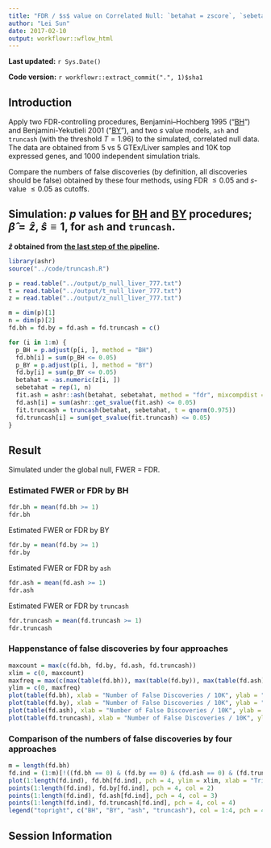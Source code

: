 ```yaml
---
title: "FDR / $s$ value on Correlated Null: `betahat = zscore`, `sebetahat = 1`"
author: "Lei Sun"
date: 2017-02-10
output: workflowr::wflow_html
---
```



**Last updated:** `r Sys.Date()`

**Code version:** `r workflowr::extract_commit(".", 1)$sha1`

## Introduction

Apply two FDR-controlling procedures, Benjamini–Hochberg 1995 ("[BH]") and Benjamini-Yekutieli 2001 ("[BY]"), and two $s$ value models, `ash` and `truncash` (with the threshold $T = 1.96$) to the simulated, correlated null data.  The data are obtained from 5 vs 5 GTEx/Liver samples and 10K top expressed genes, and $1000$ independent simulation trials.

Compare the numbers of false discoveries (by definition, all discoveries should be false) obtained by these four methods, using FDR $\leq 0.05$ and $s$-value $\leq 0.05$ as cutoffs.

## Simulation: $p$ values for [BH] and [BY] procedures; $\hat\beta = \hat z$, $\hat s \equiv 1$, for `ash` and `truncash`.

**$\hat z$ obtained from [the last step of the pipeline](nullpipeline.html).**

```r
library(ashr)
source("../code/truncash.R")
```

```r
p = read.table("../output/p_null_liver_777.txt")
t = read.table("../output/t_null_liver_777.txt")
z = read.table("../output/z_null_liver_777.txt")

m = dim(p)[1]
n = dim(p)[2]
fd.bh = fd.by = fd.ash = fd.truncash = c()

for (i in 1:m) {
  p_BH = p.adjust(p[i, ], method = "BH")
  fd.bh[i] = sum(p_BH <= 0.05)
  p_BY = p.adjust(p[i, ], method = "BY")
  fd.by[i] = sum(p_BY <= 0.05)
  betahat = -as.numeric(z[i, ])
  sebetahat = rep(1, n)
  fit.ash = ashr::ash(betahat, sebetahat, method = "fdr", mixcompdist = "normal")
  fd.ash[i] = sum(ashr::get_svalue(fit.ash) <= 0.05)
  fit.truncash = truncash(betahat, sebetahat, t = qnorm(0.975))
  fd.truncash[i] = sum(get_svalue(fit.truncash) <= 0.05)
}
```

## Result

Simulated under the global null, FWER $=$ FDR.

### Estimated FWER or FDR by BH

```r
fdr.bh = mean(fd.bh >= 1)
fdr.bh
```

Estimated FWER or FDR by BY
```r
fdr.by = mean(fd.by >= 1)
fdr.by
```

Estimated FWER or FDR by `ash`
```r
fdr.ash = mean(fd.ash >= 1)
fdr.ash
```

Estimated FWER or FDR by `truncash`
```r
fdr.truncash = mean(fd.truncash >= 1)
fdr.truncash
```

### Happenstance of false discoveries by four approaches

```r
maxcount = max(c(fd.bh, fd.by, fd.ash, fd.truncash))
xlim = c(0, maxcount)
maxfreq = max(c(max(table(fd.bh)), max(table(fd.by)), max(table(fd.ash)), max(table(fd.truncash))))
ylim = c(0, maxfreq)
plot(table(fd.bh), xlab = "Number of False Discoveries / 10K", ylab = "Frequency", main = "Benjamini - Hochberg 1995", xlim = xlim, ylim = ylim)
plot(table(fd.by), xlab = "Number of False Discoveries / 10K", ylab = "Frequency", main = "Benjamini - Yekutieli 2001", xlim = xlim, ylim = ylim)
plot(table(fd.ash), xlab = "Number of False Discoveries / 10K", ylab = "Frequency", main = "ash", xlim = xlim, ylim = ylim)
plot(table(fd.truncash), xlab = "Number of False Discoveries / 10K", ylab = "Frequency", main = "truncash", xlim = xlim, ylim = ylim)
```

### Comparison of the numbers of false discoveries by four approaches

```r
m = length(fd.bh)
fd.ind = (1:m)[!((fd.bh == 0) & (fd.by == 0) & (fd.ash == 0) & (fd.truncash == 0))]
plot(1:length(fd.ind), fd.bh[fd.ind], pch = 4, ylim = xlim, xlab = "Trials with False Discoveries", ylab = "Number of False Discoveries / 10K")
points(1:length(fd.ind), fd.by[fd.ind], pch = 4, col = 2)
points(1:length(fd.ind), fd.ash[fd.ind], pch = 4, col = 3)
points(1:length(fd.ind), fd.truncash[fd.ind], pch = 4, col = 4)
legend("topright", c("BH", "BY", "ash", "truncash"), col = 1:4, pch = 4)
```

[BH]: https://www.jstor.org/stable/2346101
[BY]: https://projecteuclid.org/euclid.aos/1013699998

## Session Information

